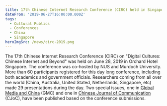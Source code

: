 ```yaml
---
title: 17th Chinese Internet Research Conference (CIRC) held in Singapore!
dateFrom: '2019-06-27T16:00:00.000Z'
tags:
  - Cultural Publics
  - Conferences
  - China
  - Singapore
heroImgSrc: /news/circ-2019.png
---
```


The 17th Chinese Internet
Research Conference (CIRC) on "Digital Cultures: Chinese Internet and Beyond" was held on June 28, 2019 in Orchard Hotel Singapore. The conference was co-hosted by NUS and Murdoch University. More than 60 participants registered for this day long conference, including both academics and government officials. Researchers coming from all over the world (China, Australia, United Stated, Netherlands, Singapore, etc) made 29 presentations during the day. Two special issues, one in [Global Media and China](https://journals.sagepub.com/doi/full/10.1177/2059436420939322) (GMC) and one in [Chinese Journal of Communication](https://doi.org/10.1080/17544750.2020.1848405) (CJoC), have been published based on the conference submissions.
